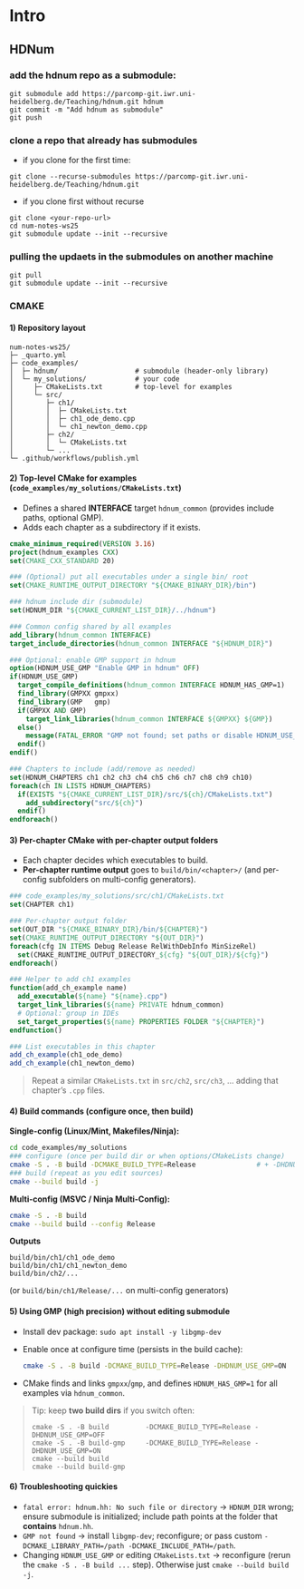# Intro 

## HDNum

###  add the hdnum repo as a submodule:

```
git submodule add https://parcomp-git.iwr.uni-heidelberg.de/Teaching/hdnum.git hdnum
git commit -m "Add hdnum as submodule"
git push
```

### clone a repo that already has submodules

* if you clone for the first time:

```
git clone --recurse-submodules https://parcomp-git.iwr.uni-heidelberg.de/Teaching/hdnum.git
```

* if you clone first without recurse
  
```
git clone <your-repo-url>
cd num-notes-ws25
git submodule update --init --recursive
```

### pulling the updaets in the submodules on another machine

```
git pull
git submodule update --init --recursive
```

### CMAKE 
<!-- 
* `CmakeLists.txt`:

```cmake
cmake_minimum_required(VERSION 3.16)
project(hdnum_examples CXX)
set(CMAKE_CXX_STANDARD 20)

# Put all executables in build/bin
set(CMAKE_RUNTIME_OUTPUT_DIRECTORY "${CMAKE_BINARY_DIR}/bin")

# hdnum include dir (submodule lives at ../hdnum)
set(HDNUM_DIR "${CMAKE_CURRENT_LIST_DIR}/../hdnum")

# Common interface target for shared config
add_library(hdnum_common INTERFACE)
target_include_directories(hdnum_common INTERFACE "${HDNUM_DIR}")

# Optional GMP
option(HDNUM_USE_GMP "Enable GMP in hdnum" OFF)
if(HDNUM_USE_GMP)
  target_compile_definitions(hdnum_common INTERFACE HDNUM_HAS_GMP=1)
  find_library(GMPXX gmpxx)
  find_library(GMP   gmp)
  if(GMPXX AND GMP)
    target_link_libraries(hdnum_common INTERFACE ${GMPXX} ${GMP})
  else()
    message(FATAL_ERROR "GMP not found; set paths or disable HDNUM_USE_GMP")
  endif()
endif()

# Chapters — add as you create them
set(HDNUM_CHAPTERS ch1 ch2 ch3 ch4 ch5 ch6 ch7 ch8 ch9 ch10)
foreach(ch IN LISTS HDNUM_CHAPTERS)
  if(EXISTS "${CMAKE_CURRENT_LIST_DIR}/src/${ch}/CMakeLists.txt")
    add_subdirectory("src/${ch}")
  endif()
endforeach()
```

* configure and generate the build system

```bash
cmake -S . -B build            # configure/generate into ./build
```

or with options:

```bash
cmake -S . -B build -DHDNUM_USE_GMP=ON -DCMAKE_BUILD_TYPE=Release
```

* build:

```bash
cmake --build build --config Release
```

or simply:

```bash
cmake --build build
```

* `--config Release` matter for **multi-config generators**, e.g. MSVC, Ninja Multi-Config)
* On typical Unix Makefiles/Ninja (single-config), it's ignored; instead set `- DCMAKE_BUILD_TYPE=Release` during the **configure** step

i.e.

```bash
cmake -S . -B build -DCMAKE_BUILD_TYPE=Release
cmake --build build
``` -->

#### 1) Repository layout

```
num-notes-ws25/
├─ _quarto.yml
├─ code_examples/
│  ├─ hdnum/                   # submodule (header-only library)
│  └─ my_solutions/            # your code
│     ├─ CMakeLists.txt        # top-level for examples
│     └─ src/
│        ├─ ch1/
│        │  ├─ CMakeLists.txt
│        │  ├─ ch1_ode_demo.cpp
│        │  └─ ch1_newton_demo.cpp
│        ├─ ch2/
│        │  └─ CMakeLists.txt
│        └─ ...
└─ .github/workflows/publish.yml
```

#### 2) Top-level CMake for examples (`code_examples/my_solutions/CMakeLists.txt`)

* Defines a shared **INTERFACE** target `hdnum_common` (provides include paths, optional GMP).
* Adds each chapter as a subdirectory if it exists.

```cmake
cmake_minimum_required(VERSION 3.16)
project(hdnum_examples CXX)
set(CMAKE_CXX_STANDARD 20)

### (Optional) put all executables under a single bin/ root
set(CMAKE_RUNTIME_OUTPUT_DIRECTORY "${CMAKE_BINARY_DIR}/bin")

### hdnum include dir (submodule)
set(HDNUM_DIR "${CMAKE_CURRENT_LIST_DIR}/../hdnum")

### Common config shared by all examples
add_library(hdnum_common INTERFACE)
target_include_directories(hdnum_common INTERFACE "${HDNUM_DIR}")

### Optional: enable GMP support in hdnum
option(HDNUM_USE_GMP "Enable GMP in hdnum" OFF)
if(HDNUM_USE_GMP)
  target_compile_definitions(hdnum_common INTERFACE HDNUM_HAS_GMP=1)
  find_library(GMPXX gmpxx)
  find_library(GMP   gmp)
  if(GMPXX AND GMP)
    target_link_libraries(hdnum_common INTERFACE ${GMPXX} ${GMP})
  else()
    message(FATAL_ERROR "GMP not found; set paths or disable HDNUM_USE_GMP")
  endif()
endif()

### Chapters to include (add/remove as needed)
set(HDNUM_CHAPTERS ch1 ch2 ch3 ch4 ch5 ch6 ch7 ch8 ch9 ch10)
foreach(ch IN LISTS HDNUM_CHAPTERS)
  if(EXISTS "${CMAKE_CURRENT_LIST_DIR}/src/${ch}/CMakeLists.txt")
    add_subdirectory("src/${ch}")
  endif()
endforeach()
```

#### 3) Per-chapter CMake with per-chapter output folders

* Each chapter decides which executables to build.
* **Per-chapter runtime output** goes to `build/bin/<chapter>/` (and per-config subfolders on multi-config generators).

```cmake
### code_examples/my_solutions/src/ch1/CMakeLists.txt
set(CHAPTER ch1)

### Per-chapter output folder
set(OUT_DIR "${CMAKE_BINARY_DIR}/bin/${CHAPTER}")
set(CMAKE_RUNTIME_OUTPUT_DIRECTORY "${OUT_DIR}")
foreach(cfg IN ITEMS Debug Release RelWithDebInfo MinSizeRel)
  set(CMAKE_RUNTIME_OUTPUT_DIRECTORY_${cfg} "${OUT_DIR}/${cfg}")
endforeach()

### Helper to add ch1 examples
function(add_ch_example name)
  add_executable(${name} "${name}.cpp")
  target_link_libraries(${name} PRIVATE hdnum_common)
  # Optional: group in IDEs
  set_target_properties(${name} PROPERTIES FOLDER "${CHAPTER}")
endfunction()

### List executables in this chapter
add_ch_example(ch1_ode_demo)
add_ch_example(ch1_newton_demo)
```

> Repeat a similar `CMakeLists.txt` in `src/ch2`, `src/ch3`, … adding that chapter’s `.cpp` files.

#### 4) Build commands (configure once, then build)

**Single-config (Linux/Mint, Makefiles/Ninja):**

```bash
cd code_examples/my_solutions
### configure (once per build dir or when options/CMakeLists change)
cmake -S . -B build -DCMAKE_BUILD_TYPE=Release               # + -DHDNUM_USE_GMP=ON if needed
### build (repeat as you edit sources)
cmake --build build -j
```

**Multi-config (MSVC / Ninja Multi-Config):**

```bash
cmake -S . -B build
cmake --build build --config Release
```

**Outputs**

```
build/bin/ch1/ch1_ode_demo
build/bin/ch1/ch1_newton_demo
build/bin/ch2/...
```

(or `build/bin/ch1/Release/...` on multi-config generators)

#### 5) Using GMP (high precision) without editing submodule

* Install dev package: `sudo apt install -y libgmp-dev`
* Enable once at configure time (persists in the build cache):

  ```bash
  cmake -S . -B build -DCMAKE_BUILD_TYPE=Release -DHDNUM_USE_GMP=ON
  ```
* CMake finds and links `gmpxx`/`gmp`, and defines `HDNUM_HAS_GMP=1` for all examples via `hdnum_common`.

> Tip: keep **two build dirs** if you switch often:
>
> ```
> cmake -S . -B build         -DCMAKE_BUILD_TYPE=Release -DHDNUM_USE_GMP=OFF
> cmake -S . -B build-gmp     -DCMAKE_BUILD_TYPE=Release -DHDNUM_USE_GMP=ON
> cmake --build build
> cmake --build build-gmp
> ```

#### 6) Troubleshooting quickies

* `fatal error: hdnum.hh: No such file or directory` → `HDNUM_DIR` wrong; ensure submodule is initialized; include path points at the folder that **contains** `hdnum.hh`.
* `GMP not found` → install `libgmp-dev`; reconfigure; or pass custom `-DCMAKE_LIBRARY_PATH=/path -DCMAKE_INCLUDE_PATH=/path`.
* Changing `HDNUM_USE_GMP` or editing `CMakeLists.txt` → reconfigure (rerun the `cmake -S . -B build ...` step). Otherwise just `cmake --build build -j`.








